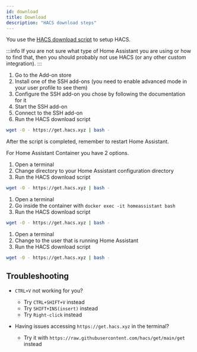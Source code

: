 ```yaml
---
id: download
title: Download
description: "HACS download steps"
---
```


You use the [HACS download script](https://github.com/hacs/get) to setup HACS.

:::info
If you are not sure what type of Home Assistant you are using or how to find that, then you should probably not use HACS (or any other custom integration).
:::

<Tabs label="test">
  <TabItem value="os" label="OS/Supervised" default>

1. Go to the Add-on store
1. Install one of the SSH add-ons (you need to enable advanced mode in your user profile to see them)
1. Configure the SSH add-on you chose by following the documentation for it
1. Start the SSH add-on
1. Connect to the SSH add-on
1. Run the HACS download script

```bash
wget -O - https://get.hacs.xyz | bash -
```
After the script is completed, remember to restart Home Assistant.

  </TabItem>
  <TabItem value="container" label="Container">

For Home Assistant Container you have 2 options.

<Tabs>
  <TabItem value="host" label="Host" default>


1. Open a terminal
1. Change directory to your Home Assistant configuration directory
1. Run the HACS download script

```bash
wget -O - https://get.hacs.xyz | bash -
```

  </TabItem>
  <TabItem value="container" label="Container">

1. Open a terminal
1. Go inside the container with `docker exec -it homeassistant bash`
1. Run the HACS download script

```bash
wget -O - https://get.hacs.xyz | bash -
```


  </TabItem>
</Tabs>


  </TabItem>
  <TabItem value="core" label="Core">

1. Open a terminal
1. Change to the user that is running Home Assistant
1. Run the HACS download script

```bash
wget -O - https://get.hacs.xyz | bash -
```

  </TabItem>

</Tabs>



## Troubleshooting


- `CTRL+V` not working for you? 
  - Try `CTRL+SHIFT+V` instead
  - Try `SHIFT+INS(insert)` instead
  - Try `Right-click` instead

- Having issues accessing `https://get.hacs.xyz` in the terminal?
  - Try it with `https://raw.githubusercontent.com/hacs/get/main/get` instead

